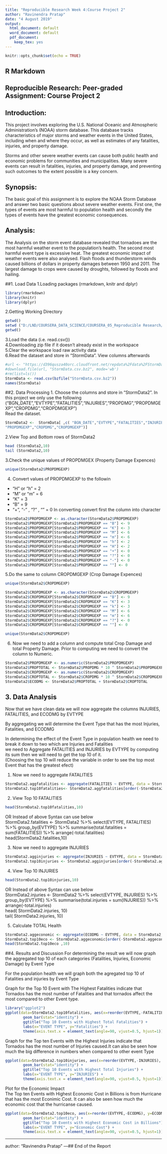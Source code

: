 ---
title: "Reproducible Research Week 4:Course Project 2" 
author: "Ravinendra Pratap"  
date: "4 August 2019"  
output:
  html_document: default
  word_document: default
  pdf_document:
    keep_tex: yes
---


```{r setup, include=FALSE}
knitr::opts_chunk$set(echo = TRUE)
```
## R Markdown
## Reproducible Research: Peer-graded Assignment: Course Project 2
  
## Introduction:
This project involves exploring the U.S. National Oceanic and Atmospheric Administration's (NOAA) storm database. This database tracks characteristics of major storms and weather events in the United States, including when and where they occur, as well as estimates of any fatalities, injuries, and property damage.  
  
Storms and other severe weather events can cause both public health and economic problems for communities and municipalities. Many severe events can result in fatalities, injuries, and property damage, and preventing such outcomes to the extent possible is a key concern.
  
##  Synopsis:
The basic goal of this assignment is to explore the NOAA Storm Database and answer two basic questions about severe weather events. First one, the types of events are most harmful to population health and secondly the types of events have the greatest economic consequences.
  
## Analysis:
The Analysis on the storm event database revealed that tornadoes are the most harmful weather event to the population's health. The second most harmful event type is excessive heat. The greatest economic impact of weather events were also analysed. Flash floods and thunderstorm winds caused billions of dollars in property damages between 1950 and 2011. The largest damage to crops were caused by droughts, followed by floods and hailing.

##1. Load Data
1.Loading packages (rmarkdown, knitr and dplyr)  
```{r}
library(rmarkdown)
library(knitr)
library(dplyr)

```
2.Getting Working Directory    
```{r}
getwd()
setwd ("D:/LND/COURSERA_DATA_SCIENCE/COURSERA_05_Reproducible Research/WEEK4_05RR_Markdown_knitr")
getwd()
```
3.Load the data (i.e. read.csv())    
4.Downloading zip file if it doesn't already exist in the workspace  
5.Clear the workspace load raw activity data  
6.Read the dataset and store in "StormData". View columns afterwards
```{r}
#url <- "https://d396qusza40orc.cloudfront.net/repdata%2Fdata%2FStormData.csv.bz2"
#download.file(url, "StormData.csv.bz2", mode='wb')
#rm(list=ls())
StormData <- read.csv(bzfile("StormData.csv.bz2")) 
names(StormData)
```
##2. Data Processing
1. Choose the columns  and store in "StormData2". In this project we only use the following   ("BGN_DATE","EVTYPE","FATALITIES","INJURIES","PROPDMG","PROPDMGEXP","CROPDMG","CROPDMGEXP")  
Read the dataset.
```{r}
StormData2 <-  StormData[ ,c( "BGN_DATE","EVTYPE","FATALITIES","INJURIES","PROPDMG",
"PROPDMGEXP","CROPDMG","CROPDMGEXP")]
```
2.View Top and Bottom rows of StormData2 
```{r}
head (StormData2,10)
tail (StormData2,10)
```
3.Check the unique values of PROPDMGEX (Property Damage Expences)
```{r}
unique(StormData2$PROPDMGEXP)
```
4. Convert values of PROPDMGEXP to the followin 
- "H" or "h" = 2
- "M" or "m" = 6
- "K" = 3
- "B" = 9
- "+", "-" , "?" , "" = 0 In converting convert first the column into character
```{r}
StormData2$PROPDMGEXP <- as.character(StormData2$PROPDMGEXP)
StormData2$PROPDMGEXP[StormData2$PROPDMGEXP == "B"] <- 9
StormData2$PROPDMGEXP[StormData2$PROPDMGEXP == "K"] <- 3
StormData2$PROPDMGEXP[StormData2$PROPDMGEXP == "M"] <- 6
StormData2$PROPDMGEXP[StormData2$PROPDMGEXP == "m"] <- 6
StormData2$PROPDMGEXP[StormData2$PROPDMGEXP == "h"] <- 2
StormData2$PROPDMGEXP[StormData2$PROPDMGEXP == "H"] <- 2
StormData2$PROPDMGEXP[StormData2$PROPDMGEXP == "+"] <- 0
StormData2$PROPDMGEXP[StormData2$PROPDMGEXP == "?"] <- 0
StormData2$PROPDMGEXP[StormData2$PROPDMGEXP == "-"] <- 0
StormData2$PROPDMGEXP[StormData2$PROPDMGEXP == ""] <- 0
```
5.Do the same to column CROPDMGEXP (Crop Damage Expences)
``` {r}
unique(StormData2$CROPDMGEXP)

StormData2$CROPDMGEXP <- as.character(StormData2$CROPDMGEXP)
StormData2$CROPDMGEXP[StormData2$CROPDMGEXP == "B"] <- 9
StormData2$CROPDMGEXP[StormData2$CROPDMGEXP == "K"] <- 3
StormData2$CROPDMGEXP[StormData2$CROPDMGEXP == "k"] <- 3
StormData2$CROPDMGEXP[StormData2$CROPDMGEXP == "M"] <- 6
StormData2$CROPDMGEXP[StormData2$CROPDMGEXP == "m"] <- 6
StormData2$CROPDMGEXP[StormData2$CROPDMGEXP == "?"] <- 0
StormData2$CROPDMGEXP[StormData2$CROPDMGEXP == ""] <- 0

unique(StormData2$CROPDMGEXP)
```
6. Now we need to add a column and compute total Crop Damage and total Property Damage. Prior to computing we need to convert the column to Numeric.
```{r}
StormData2$PROPDMGEXP <- as.numeric(StormData2$PROPDMGEXP)
StormData2$PROPTOTAL <- StormData2$PROPDMG * 10 ^ StormData2$PROPDMGEXP
StormData2$CROPDMGEXP <- as.numeric(StormData2$CROPDMGEXP)
StormData2$CROPTOTAL <- StormData2$CROPDMG * 10 ^ StormData2$CROPDMGEXP
StormData2$ECODMG <- StormData2$PROPTOTAL + StormData2$CROPTOTAL
```
## 3. Data Analysis
Now that we have clean data we will now aggregate the columns INJURIES, FATALITIES, and ECODMG by EVTYPE  

By aggregating we will determine the Event Type that has the most Injuries, Fatalities, and ECODMG  

In determining the effect of the Event Type in population health we need to break it down to two which are Injuries and Fatalities  
we need to Aggregate FATALITIES and INJURIES by EVTYPE by computing its sum then we will need to get the top 10 of it.  
(Choosing the top 10 will reduce the variable in order to see the top most Event that has the greatest efect)

1. Now we need to aggregate FATALITIES 
```{r}
StormData2.aggfatalities <- aggregate(FATALITIES ~ EVTYPE, data = StormData2, FUN = "sum")
StormData2.top10fatalities<- StormData2.aggfatalities[order(-StormData2.aggfatalities$FATALITIES),][1:10,]
```
2.  View Top 10  FATALITIES 
```{r}
head(StormData2.top10fatalities,10)
```
OR Instead of above Syntax can use below  
StormData2.fatalities <- StormData2 %>% select(EVTYPE, FATALITIES) %>% group_by(EVTYPE) %>% summarise(total.fatalities = sum(FATALITIES)) %>%   arrange(-total.fatalities)    
head(StormData2.fatalities,10)    
  
3. Now we need to aggregate INJURIES  
```{r}
StormData2.agginjuries <- aggregate(INJURIES ~ EVTYPE, data = StormData2, FUN = "sum")
StormData2.top10injuries <- StormData2.agginjuries[order(-StormData2.agginjuries$INJURIES),][1:10,]
```
4.  View Top 10 INJURIES 
```{r}
head(StormData2.top10injuries,10) 
```
OR Instead of above Syntax can use below  
StormData2.injuries <-  StormData2 %>% select(EVTYPE, INJURIES) %>% group_by(EVTYPE) %>% summarise(total.injuries = sum(INJURIES)) %>%    arrange(-total.injuries)  
head( StormData2.injuries, 10)  
tail( StormData2.injuries, 10)  

5. Calculate TOTAL Health  
```{r}
StormData2.aggeconomic <- aggregate(ECODMG ~ EVTYPE, data = StormData2, FUN = "sum")
StormData2.top10eco <- StormData2.aggeconomic[order(-StormData2.aggeconomic$ECODMG),][1:10,]
head(StormData2.top10eco ,10)
```
##4. Results and Discussion
For determining the result we will now graph the aggregated top 10 of each categories (Fatalities, Injuries, Economic Damage) by Event Type  

For the population health we will graph both the agregated top 10 of Fatalities and injuries by Event Type  


Graph for the Top 10 Event with The Highest Fatalities indicate that Tornados has the most number of Fatalities and that tornados affect the most compared to other Event type.  
```{r}
library("ggplot2")
ggplot(data=StormData2.top10fatalities, aes(x=reorder(EVTYPE,-FATALITIES), y=FATALITIES, fill=EVTYPE)) +
        geom_bar(stat="identity") + 
        ggtitle("Top 10 Events with Highest Total Fatalities") + 
        labs(x="EVENT TYPE", y="Fatalities") + 
        theme(axis.text.x = element_text(angle=90, vjust=0.5, hjust=1))
```
Graph for the Top ten Events with the Highest Injuries indicate that Tornados has the most number of Injuries caused.It can also be seen how much the big difference in numbers when compared to other event Type
```{r}
ggplot(data=StormData2.top10injuries, aes(x=reorder(EVTYPE,-INJURIES), y=INJURIES,fill=EVTYPE)) +
        geom_bar(stat="identity") +
        ggtitle("Top 10 Events with Highest Total Injuries") + 
        labs(x="EVENT TYPE", y="INJURIES") +
        theme(axis.text.x = element_text(angle=90, vjust=0.5, hjust=1))

```
Plot for the Economic Impact  
The Top ten Events with Highest Economic Cost in Billions is from Hurricane that has the most Econimic Cost. It can also be seen how much the economic cost that the hurricanse caused.
```{r}
ggplot(data=StormData2.top10eco, aes(x=reorder(EVTYPE,-ECODMG), y=ECODMG/1000000000,fill=EVTYPE)) +
        geom_bar(stat="identity") +
        ggtitle("Top 10 Events with Highest Economic Cost in Billions") + 
        labs(x="EVENT TYPE", y="Economic Cost") +
        theme(axis.text.x = element_text(angle=90, vjust=0.5, hjust=1))
```
--- 
author: "Ravinendra Pratap" 
---## End of the Report